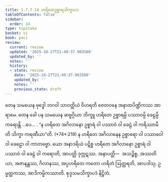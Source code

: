 ```yaml
---
title: 1.7.7.14 ဟရိတေဥစ္စာရသိက္ခာပဒ
tableOfContents: false
sidebar:
  order: 14
type: tipitaka
basket: vi
book: paci
review:
  current: review
  updated: '2025-10-27T21:49:37.903580'
  updated_by: ''
  notes: ''
  history:
  - state: review
    date: '2025-10-27T21:49:37.903580'
    updated_by: ''
    notes: ''
    previous_state: draft
---
```



<ReviewStatus review={frontmatter.review} showDetails={true} />

<HypothesisAnnotation frontmatter={frontmatter} />

<DynamicBreadcrumb />

<Division number="652" book="paci" e="ch" v="2" p="270">

<Paragraph number="2077" book="paci">
တေန သမယေန ဗုဒ္ဓေါ ဘဂဝါ သာဝတ္ထိယံ ဝိဟရတိ ဇေတဝနေ အနာထပိဏ္ဍိကဿ အာရာမေ. တေန ခေါ ပန သမယေန ဆဗ္ဗဂ္ဂိယာ ဘိက္ခူ ဟရိတေ ဥစ္စာရမ္ပိ ပဿာဝမ္ပိ ခေဠမ္ပိ ကရောန္တိ …ပေ… .
</Paragraph>

<Paragraph number="2078" book="paci">
<Emphasis>“န ဟရိတေ အဂိလာနော ဥစ္စာရံ ဝါ ပဿာဝံ ဝါ ခေဠံ ဝါ ကရိဿာမီတိ သိက္ခာ ကရဏီယာ”</Emphasis>တိ. (*74*:<Emphasis>219</Emphasis>)
</Paragraph>

<Paragraph number="2079" book="paci">
န ဟရိတေ အဂိလာနေန ဥစ္စာရော ဝါ ပဿာဝေါ ဝါ ခေဠော ဝါ ကာတဗ္ဗော. ယော အနာဒရိယံ ပဋိစ္စ ဟရိတေ အဂိလာနော ဥစ္စာရံ ဝါ ပဿာဝံ ဝါ ခေဠံ ဝါ ကရောတိ, အာပတ္တိ ဒုက္ကဋဿ.
</Paragraph>

<Paragraph number="2080" book="paci">
အနာပတ္တိ—  အသဉ္စိစ္စ, အဿတိယာ, အဇာနန္တဿ, ဂိလာနဿ, အပ္ပဟရိတေ ကတော ဟရိတံ ဩတ္ထရတိ, အာပဒါသု, ဥမ္မတ္တကဿ, အာဒိကမ္မိကဿာတိ.

</Paragraph>
</Division>

<Paragraph number="2081" type="center" book="paci">
စုဒ္ဒသမသိက္ခာပဒံ နိဋ္ဌိတံ.
</Paragraph>